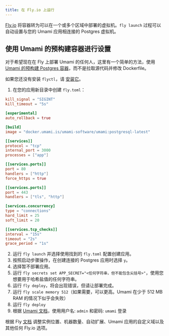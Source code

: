 ```yaml
---
title: 在 Fly.io 上运行
---
```


[Fly.io](https://fly.io) 将容器转为可以在一个或多个区域中部署的虚拟机。`fly launch` 过程可以自动设置与您的 Umami 应用相连接的 Postgres 虚拟机。

## 使用 Umami 的预构建容器进行设置

对于希望现在在 Fly 上部署 Umami 的任何人，这里有一个简单的方法，使用 [Umami 的预构建 Postgres 容器](https://github.com/umami-software/umami/pkgs/container/umami/123905077?tag=postgresql-latest)，而不是拉取源代码并修改 Dockerfile。

如果您还没有安装 `flyctl`，请 [安装它](https://fly.io/docs/hands-on/install-flyctl/)。

1. 在您的应用新目录中创建 `fly.toml`：

```toml
kill_signal = "SIGINT"
kill_timeout = "5s"

[experimental]
auto_rollback = true

[build]
image = "docker.umami.is/umami-software/umami:postgresql-latest"

[[services]]
protocol = "tcp"
internal_port = 3000
processes = ["app"]

[[services.ports]]
port = 80
handlers = ["http"]
force_https = true

[[services.ports]]
port = 443
handlers = ["tls", "http"]

[services.concurrency]
type = "connections"
hard_limit = 25
soft_limit = 20

[[services.tcp_checks]]
interval = "15s"
timeout = "2s"
grace_period = "1s"
```

2. 运行 `fly launch` 并选择使用找到的 `fly.toml` 配置创建应用。
3. 按照启动步骤操作，在创建连接的 Postgres 应用时选择 `y`。
4. 选择暂不部署应用。
5. 运行 `fly secrets set APP_SECRET="<任何字符串，但不能包含尖括号>"`，使用您想要用于哈希盐值的任何字符串。
6. 运行 `fly deploy`，将会出现错误，但请让部署完成。
7. 运行 `fly scale memory 512`（如果需要，可以更高。Umami 在少于 512 MB RAM 的情况下似乎会失败）
8. 运行 `fly deploy`
9. 根据 [Umami 文档](https://umami.is/docs/login)，使用用户名: `admin` 和密码: `umami` 登录

根据 Fly [文档](https://fly.io/docs/) 调整实例位置、机器数量、自动扩展、Umami 应用的自定义域以及其他任何 Fly.io 选项。